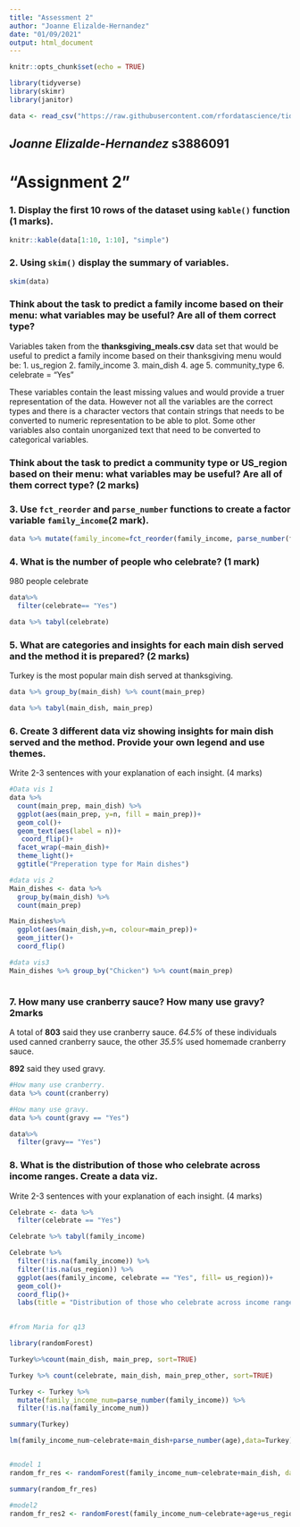 ```yaml
---
title: "Assessment 2"
author: "Joanne Elizalde-Hernandez"
date: "01/09/2021"
output: html_document
---
```


```r
knitr::opts_chunk$set(echo = TRUE)

library(tidyverse)
library(skimr)
library(janitor)

data <- read_csv("https://raw.githubusercontent.com/rfordatascience/tidytuesday/master/data/2018/2018-11-20/thanksgiving_meals.csv")
```
## *Joanne Elizalde-Hernandez*  **s3886091**

# "Assignment 2"

### 1. Display the first 10 rows of the dataset using `kable()` function (1 marks). 

```r
knitr::kable(data[1:10, 1:10], "simple")
```

### 2. Using `skim()` display the summary of variables. 

```r
skim(data)
```
### Think about the task to predict a family income based on their menu: what variables may be useful? Are all of them correct type? 
Variables taken from the **thanksgiving_meals.csv** data set that would be useful to predict a family income based on their thanksgiving menu would be:
1. us_region
2. family_income
3. main_dish
4. age
5. community_type
6. celebrate = "Yes"

These variables contain the least missing values and would provide a truer representation of the data.  However not all the variables are the correct types and there is a character vectors that contain strings that needs to be converted to numeric representation to be able to plot. Some other variables also contain unorganized text that need to be converted to categorical variables.

### Think about the task to predict a community type or US_region based on their menu: what variables may be useful? Are all of them correct type? (2 marks)





### 3. Use `fct_reorder` and `parse_number` functions to create a factor variable `family_income`(2 mark).

```r
data %>% mutate(family_income=fct_reorder(family_income, parse_number(family_income)))
```

### 4. What is the number of people who celebrate? (1 mark)
980 people celebrate

```r
data%>%
  filter(celebrate== "Yes")

data %>% tabyl(celebrate)
```

### 5. What are categories and insights for each main dish served and the method it is prepared? (2 marks)
Turkey is the most popular main dish served at thanksgiving.
```r
data %>% group_by(main_dish) %>% count(main_prep)

data %>% tabyl(main_dish, main_prep)
```

### 6. Create 3 different data viz showing insights for main dish served and the method. Provide your own legend and use themes.
Write 2-3 sentences with your explanation of each insight. (4 marks)

```r
#Data vis 1
data %>% 
  count(main_prep, main_dish) %>% 
  ggplot(aes(main_prep, y=n, fill = main_prep))+
  geom_col()+
  geom_text(aes(label = n))+
   coord_flip()+
  facet_wrap(~main_dish)+
  theme_light()+
  ggtitle("Preperation type for Main dishes")

#data vis 2
Main_dishes <- data %>% 
  group_by(main_dish) %>% 
  count(main_prep) 

Main_dishes%>% 
  ggplot(aes(main_dish,y=n, colour=main_prep))+
  geom_jitter()+
  coord_flip()


```
```r
#data vis3
Main_dishes %>% group_by("Chicken") %>% count(main_prep)



```
### 7. How many use cranberry sauce? How many use gravy? 2marks
A total of **803**  said they use cranberry sauce. *64.5%* of these individuals used canned cranberry sauce,  the other *35.5%* used homemade cranberry sauce. 

**892** said they used gravy.

```r
#How many use cranberry.
data %>% count(cranberry)

#How many use gravy.
data %>% count(gravy == "Yes")

data%>%
  filter(gravy== "Yes")
```

### 8. What is the distribution of those who celebrate across income ranges. Create a data viz.
Write 2-3 sentences with your explanation of each insight. (4 marks)

```r
Celebrate <- data %>% 
  filter(celebrate == "Yes")

Celebrate %>% tabyl(family_income)

Celebrate %>% 
  filter(!is.na(family_income)) %>% 
  filter(!is.na(us_region)) %>% 
  ggplot(aes(family_income, celebrate == "Yes", fill= us_region))+
  geom_col()+
  coord_flip()+
  labs(title = "Distribution of those who celebrate across income ranges", x = "Family Income bracket", y = "Count of People who Celebrate Thanksgiving")
 

```


```r
#from Maria for q13

library(randomForest)

Turkey%>%count(main_dish, main_prep, sort=TRUE)

Turkey %>% count(celebrate, main_dish, main_prep_other, sort=TRUE)

Turkey <- Turkey %>% 
  mutate(family_income_num=parse_number(family_income)) %>% 
  filter(!is.na(family_income_num))

summary(Turkey)

lm(family_income_num~celebrate+main_dish+parse_number(age),data=Turkey)


#model 1
random_fr_res <- randomForest(family_income_num~celebrate+main_dish, data=Turkey, no.action=na.omit)

summary(random_fr_res)

#model2
random_fr_res2 <- randomForest(family_income_num~celebrate+age+us_region, data=Turkey, no.action=na.omit)

```

